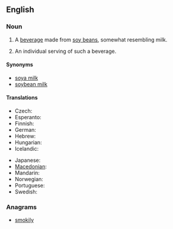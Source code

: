 ==English==
{{wikipedia}}

===Noun===
{{en-noun|s|-|sg=[[soy]] [[milk]]}}

# {{uncountable}} A [[beverage]] made from [[soy bean]]s, somewhat resembling milk.
# {{countable|informal}} An individual serving of such a beverage.

====Synonyms====
* [[soya milk]]
* [[soybean milk]]

====Translations====
{{trans-top|a beverage made from soy beans}}
* Czech: {{t|cs|sojové mléko|n}}
* Esperanto: {{t|eo|sojlakto|xs=Esperanto}}
* Finnish: {{t+|fi|soijamaito}}
* German: {{t-|de|Sojamilch|f}}
* Hebrew: {{t|he|חלב סויה|tr=khalav soya}}
* Hungarian: {{t+|hu|szójatej}}
* Icelandic: {{t|is|sojamjólk|f}}
{{trans-mid}}
* Japanese: {{t+|ja|豆乳|tr=tōnyū}}
* [[Macedonian]]: {{t|mk|соино млеко|n|tr=sóino mléko}}
* Mandarin: {{t|cmn|豆浆|sc=Hani}}
* Norwegian: {{t|no|soyamelk|m+f}}
* Portuguese: {{t|pt|leite de soja|f}}
* Swedish: {{t-|sv|sojamjölk|c}}
{{trans-bottom}}

===Anagrams===
* [[smokily#English|smokily]]